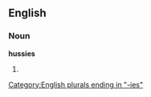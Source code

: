 ==English==

===Noun===
'''hussies'''

# {{plural of|[[hussy]]}}

[[Category:English plurals ending in "-ies"]]